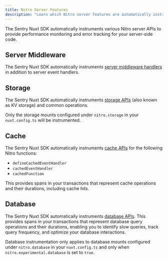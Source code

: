 ```yaml
---
title: Nitro Server Features
description: "Learn which Nitro server features are automatically instrumented by the Sentry Nuxt SDK."
---
```


The Sentry Nuxt SDK automatically instruments various Nitro server APIs to provide performance monitoring and error tracking for your server-side code.

## Server Middleware

The Sentry Nuxt SDK automatically instruments [server middleware handlers](https://nuxt.com/docs/4.x/guide/directory-structure/server#server-middleware) in addition to server event handlers.

## Storage

The Sentry Nuxt SDK automatically instruments [storage APIs](https://nuxt.com/docs/4.x/guide/directory-structure/server#server-storage) (also known as KV storage) and common operations.

<Alert>

Only the storage mounts configured under `nitro.storage` in your `nuxt.config.ts` will be instrumented.

</Alert>

## Cache

The Sentry Nuxt SDK automatically instruments [cache APIs](https://nitro.build/guide/cache) for the following Nitro functions:

- `defineCachedEventHandler`
- `cachedEventHandler`
- `cachedFunction`

This provides spans in your transactions that represent cache operations and their durations, including cache hits.

## Database

The Sentry Nuxt SDK automatically instruments [database APIs](https://nitro.build/guide/database). This provides spans in your transactions that represent database query operations and their durations, enabling you to identify slow queries, track query frequency, and optimize your database interactions.

<Alert>

Database instrumentation only applies to database mounts configured under `nitro.database` in your `nuxt.config.ts` and only when `nitro.experimental.database` is set to `true`.

</Alert>
